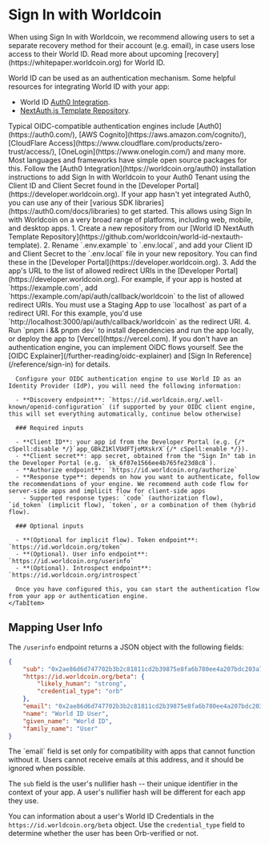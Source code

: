 # Sign In with Worldcoin

<Note type="warning">
	When using Sign In with Worldcoin, we recommend allowing users to set a separate recovery method for their account
	(e.g. email), in case users lose access to their World ID. Read more about upcoming
	[recovery](https://whitepaper.worldcoin.org) for World ID.
</Note>

World ID can be used as an authentication mechanism. Some helpful resources for integrating World ID with your app:

-   World ID [Auth0 Integration](https://worldcoin.org/auth0).
-   [NextAuth.js Template Repository](https://github.com/worldcoin/world-id-nextauth-template).

<Note>
	Typical OIDC-compatible authentication engines include [Auth0](https://auth0.com/), [AWS
	Cognito](https://aws.amazon.com/cognito/), [CloudFlare
	Access](https://www.cloudflare.com/products/zero-trust/access/), [OneLogin](https://www.onelogin.com/) and many
	more. Most languages and frameworks have simple open source packages for this.
</Note>

<Tabs>
    <TabItem label="Auth0 Integration">
        Follow the [Auth0 Integration](https://worldcoin.org/auth0) installation instructions to add Sign In with Worldcoin to your Auth0 Tenant using the Client ID and Client Secret found in the [Developer Portal](https://developer.worldcoin.org).
        <Note>
            If your app hasn't yet integrated Auth0, you can use any of their [various SDK libraries](https://auth0.com/docs/libraries) to get started. This allows using Sign In with Worldcoin on a very broad range of platforms, including web, mobile, and desktop apps.
        </Note>
    </TabItem>
    <TabItem label="NextAuth Template">
        1. Create a new repository from our [World ID NextAuth Template Repository](https://github.com/worldcoin/world-id-nextauth-template).
        2. Rename `.env.example` to `.env.local`, and add your Client ID and Client Secret to the `.env.local` file in your new repository. You can find these in the [Developer Portal](https://developer.worldcoin.org).
        3. Add the app's URL to the list of allowed redirect URIs in the [Developer Portal](https://developer.worldcoin.org). For example, if your app is hosted at `https://example.com`, add `https://example.com/api/auth/callback/worldcoin` to the list of allowed redirect URIs.
        <Note>
            You must use a Staging App to use `localhost` as part of a redirect URI. For this example, you'd use `http://localhost:3000/api/auth/callback/worldcoin` as the redirect URI.
        </Note>
        4. Run `pnpm i && pnpm dev` to install dependencies and run the app locally, or deploy the app to [Vercel](https://vercel.com).
    </TabItem>
    <TabItem label="Custom Authentication Engines">
      <Note type="warning">
        If you don't have an authentication engine, you can implement OIDC flows yourself. See the [OIDC Explainer](/further-reading/oidc-explainer) and [Sign In Reference](/reference/sign-in) for details.
      </Note>

      Configure your OIDC authentication engine to use World ID as an Identity Provider (IdP), you will need the following information:

      - **Discovery endpoint**: `https://id.worldcoin.org/.well-known/openid-configuration` (if supported by your OIDC client engine, this will set everything automatically, continue below otherwise)

      ### Required inputs

      - **Client ID**: your app id from the Developer Portal (e.g. {/* cSpell:disable */}`app_GBkZ1KlVUdFTjeMXskrX`{/* cSpell:enable */}).
      - **Client secret**: app secret, obtained from the "Sign In" tab in the Developer Portal (e.g. `sk_6f07e1566ee4b765fe23d8c8`).
      - **Authorize endpoint**: `https://id.worldcoin.org/authorize`
      - **Response type**: depends on how you want to authenticate, follow the recommendations of your engine. We recommend auth code flow for server-side apps and implicit flow for client-side apps
        - Supported response types: `code` (authorization flow), `id_token` (implicit flow), `token`, or a combination of them (hybrid flow).

      ### Optional inputs

      - **(Optional for implicit flow). Token endpoint**: `https://id.worldcoin.org/token`
      - **(Optional). User info endpoint**: `https://id.worldcoin.org/userinfo`
      - **(Optional). Introspect endpoint**: `https://id.worldcoin.org/introspect`

      Once you have configured this, you can start the authentication flow from your app or authentication engine.
    </TabItem>

</Tabs>

## Mapping User Info

The `/userinfo` endpoint returns a JSON object with the following fields:

```json {{ title: "Response" }}
{
	"sub": "0x2ae86d6d747702b3b2c81811cd2b39875e8fa6b780ee4a207bdc203a7860b535",
	"https://id.worldcoin.org/beta": {
		"likely_human": "strong",
		"credential_type": "orb"
	},
	"email": "0x2ae86d6d747702b3b2c81811cd2b39875e8fa6b780ee4a207bdc203a7860b535@id.worldcoin.org",
	"name": "World ID User",
	"given_name": "World ID",
	"family_name": "User"
}
```

<Note type="warning">
	The `email` field is set only for compatibility with apps that cannot function without it. Users cannot receive
	emails at this address, and it should be ignored when possible.
</Note>

The `sub` field is the user's nullifier hash -- their unique identifier in the context of your app. A user's nullifier hash will be different for each app they use.

You can information about a user's World ID Credentials in the `https://id.worldcoin.org/beta` object. Use the `credential_type` field to determine whether the user has been Orb-verified or not.
